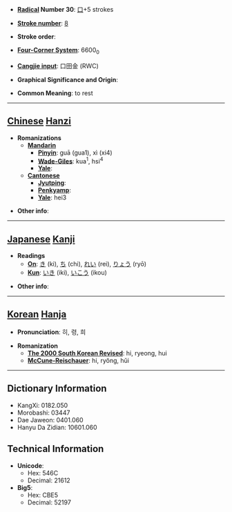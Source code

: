* '''[[Wiktionary:Chinese radical index| Radical]] Number 30''': [[Wiktionary:Chinese radical index 口|口]]+5 strokes

* '''[[Wiktionary:Chinese total strokes index|Stroke number]]''': [[Wiktionary:Chinese total strokes index 8|8]]

* '''Stroke order''': 

* '''[[Wiktionary:Chinese four corner index|Four-Corner System]]''': 6600<sub>0</sub>

* '''[[Wiktionary:Chinese Cangjie index|Cangjie input]]''': 口田金 (RWC)

* '''Graphical Significance and Origin''': 

* '''Common Meaning''': to rest

----

== [[Chinese]] [[Hanzi]] ==

* '''Romanizations'''
** '''[[Mandarin]]'''
*** '''[[Pinyin]]''': guā (gua1), xì (xi4)
*** '''[[Wade-Giles]]''': kua<sup>1</sup>, hsi<sup>4</sup>
*** '''[[Yale]]''': 
** '''[[Cantonese]]'''
*** '''[[Jyutping]]''':
*** '''[[Penkyamp]]''': 
*** '''[[Yale]]''': hei3

* '''Other info''': 

----

== [[Japanese]] [[Kanji]] ==

* '''Readings'''
** '''[[On]]''': [[き]] (ki), [[ち]] (chi), [[れい]] (rei), [[りょう]] (ryō)
** '''[[Kun]]''': [[いき]] (iki), [[いこう]] (ikou)

* '''Other info''':  

----

== [[Korean]] [[Hanja]] ==

* '''Pronunciation''': 히, 령, 희

* '''Romanization'''
** '''[[The 2000 South Korean Revised Romanization|The 2000 South Korean Revised]]''': hi, ryeong, hui
** '''[[McCune-Reischauer]]''': hi, ryŏng, hŭi

----

== Dictionary Information ==

* KangXi: 0182.050
* Morobashi: 03447
* Dae Jaweon: 0401.060
* Hanyu Da Zidian: 10601.060

== Technical Information ==

* '''Unicode''':
** Hex: 546C
** Decimal: 21612
* '''Big5''':
** Hex: CBE5
** Decimal: 52197